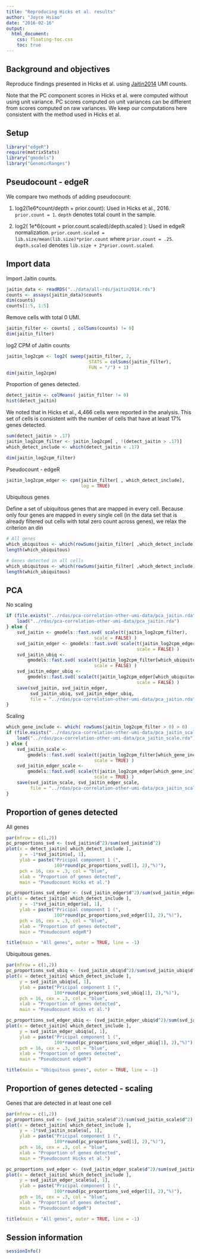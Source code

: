```yaml
---
title: "Reproducing Hicks et al. results"
author: "Joyce Hsiao"
date: "2016-02-16"
output: 
  html_document:
    css: floating-toc.css
    toc: true
---
```



## Background and objectives

Reproduce findings presented in Hicks et al. using [Jaitin2014][Jaitin2014] UMI counts. 

Note that the PC component scores in Hicks et al. were computed without using unit variance. PC scores computed on unit variances can be different from scores computed on raw variances. We keep our computations here consistent with the method used in Hicks et al.

[Jaitin2014]: https://dx.doi.org/10.1126/science.1247651


## Setup

```r
library("edgeR")
require(matrixStats)
library("gmodels")
library("GenomicRanges")
```



## Pseudocount - edgeR 

We compare two methods of adding pseudocount:

1. log2(1e6*count/depth + prior.count): Used in Hicks et al., 2016. `prior.count = 1`. `depth` denotes total count in the sample.

2. log2( 1e*6(count + prior.count.scaled)/depth.scaled ): Used in edgeR normalization. `prior.count.scaled = lib.size/mean(lib.size)*prior.count` where `prior.count = .25`. `depth.scaled` denotes `lib.size + 2*prior.count.scaled`.



## Import data

Import Jaitin counts.

```r
jaitin_data <- readRDS("../data/all-rds/jaitin2014.rds")
counts <- assays(jaitin_data)$counts
dim(counts)
counts[1:5, 1:5]
```


Remove cells with total 0 UMI.

```r
jaitin_filter <- counts[ , colSums(counts) != 0]
dim(jaitin_filter)
```


log2 CPM of Jaitin counts

```r
jaitin_log2cpm <- log2( sweep(jaitin_filter, 2, 
                               STATS = colSums(jaitin_filter),
                               FUN = "/") + 1)
dim(jaitin_log2cpm)
```


Proportion of genes detected. 

```r
detect_jaitin <- colMeans( jaitin_filter != 0)
hist(detect_jaitin)
```


We noted that in Hicks et al., 4,466 cells were reported in the analysis. This set of cells
is consistent with the number of cells that have at least 17% genes detected. 

```r
sum(detect_jaitin > .17)
jaitin_log2cpm_filter <- jaitin_log2cpm[ , !(detect_jaitin > .17)]
which_detect_include <- which(detect_jaitin < .17)

dim(jaitin_log2cpm_filter)
```


Pseudocount - edgeR 

```r
jaitin_log2cpm_edger <- cpm(jaitin_filter[ , which_detect_include],
                            log = TRUE)
```


Ubiquitous genes

Define a set of ubiquitous genes that are mapped in every cell. Because only four genes are mapped in every single cell (in the data set that is already filtered out cells with total zero count across genes), we relax the criterion an din

```r
# All genes
which_ubiquitous <- which(rowSums(jaitin_filter[ ,which_detect_include] > 0) == NCOL(jaitin_filter[ ,which_detect_include]) )
length(which_ubiquitous)

# Genes detected in all cells
which_ubiquitous <- which(rowSums(jaitin_filter[ ,which_detect_include] > 0) > 100)
length(which_ubiquitous)
```



## PCA

No scaling

```r
if (file.exists("../rdas/pca-correlation-other-umi-data/pca_jaitin.rda")) {
    load("../rdas/pca-correlation-other-umi-data/pca_jaitin.rda")
} else {
    svd_jaitin <- gmodels::fast.svd( scale(t(jaitin_log2cpm_filter), 
                                 scale = FALSE) )
    svd_jaitin_edger <- gmodels::fast.svd( scale(t(jaitin_log2cpm_edger), 
                                                 scale = FALSE) )
    svd_jaitin_ubiq <- 
        gmodels::fast.svd( scale(t(jaitin_log2cpm_filter[which_ubiquitous, ]), 
                                 scale = FALSE) )
    svd_jaitin_edger_ubiq <- 
        gmodels::fast.svd( scale(t(jaitin_log2cpm_edger[which_ubiquitous, ]), 
                                                 scale = FALSE) )
    save(svd_jaitin, svd_jaitin_edger,
         svd_jaitin_ubiq, svd_jaitin_edger_ubiq,        
         file = "../rdas/pca-correlation-other-umi-data/pca_jaitin.rda")
}

```



Scaling

```r
which_gene_include <- which( rowSums(jaitin_log2cpm_filter > 0) > 0)
if (file.exists("../rdas/pca-correlation-other-umi-data/pca_jaitin_scale.rda")) {
    load("../rdas/pca-correlation-other-umi-data/pca_jaitin_scale.rda")
} else {
    svd_jaitin_scale <- 
        gmodels::fast.svd( scale(t(jaitin_log2cpm_filter[which_gene_include, ]), 
                                 scale = TRUE) )
    svd_jaitin_edger_scale <- 
        gmodels::fast.svd( scale(t(jaitin_log2cpm_edger[which_gene_include, ]), 
                                 scale = TRUE) )
    save(svd_jaitin_scale, svd_jaitin_edger_scale,
         file = "../rdas/pca-correlation-other-umi-data/pca_jaitin_scale.rda")
}

```

## Proportion of genes detected

All genes

```r
par(mfrow = c(1,2))
pc_proportions_svd <- (svd_jaitin$d^2)/sum(svd_jaitin$d^2)
plot(x = detect_jaitin[ which_detect_include ],
     y = -1*svd_jaitin$u[, 1],
     ylab = paste("Pricipal component 1 (", 
                  100*round(pc_proportions_svd[1], 2),"%)"),
     pch = 16, cex = .3, col = "blue",
     xlab = "Proportion of genes detected",
     main = "Pseudocount Hicks et al.")

pc_proportions_svd_edger <- (svd_jaitin_edger$d^2)/sum(svd_jaitin_edger$d^2)
plot(x = detect_jaitin[ which_detect_include ],
     y = -1*svd_jaitin_edger$u[, 1],
     ylab = paste("Pricipal component 1 (", 
                  100*round(pc_proportions_svd_edger[1], 2),"%)"),
     pch = 16, cex = .3, col = "blue",
     xlab = "Proportion of genes detected",
     main = "Pseudocount edgeR")

title(main = "All genes", outer = TRUE, line = -1)
```



Ubiquitous genes.

```r
par(mfrow = c(1,2))
pc_proportions_svd_ubiq <- (svd_jaitin_ubiq$d^2)/sum(svd_jaitin_ubiq$d^2)
plot(x = detect_jaitin[ which_detect_include ],
     y = svd_jaitin_ubiq$u[, 1],
     ylab = paste("Pricipal component 1 (", 
                  100*round(pc_proportions_svd_ubiq[1], 2),"%)"),
     pch = 16, cex = .3, col = "blue",
     xlab = "Proportion of genes detected",
     main = "Pseudocount Hicks et al.")

pc_proportions_svd_edger_ubiq <- (svd_jaitin_edger_ubiq$d^2)/sum(svd_jaitin_edger_ubiq$d^2)
plot(x = detect_jaitin[ which_detect_include ],
     y = svd_jaitin_edger_ubiq$u[, 1],
     ylab = paste("Pricipal component 1 (", 
                  100*round(pc_proportions_svd_edger_ubiq[1], 2),"%)"),
     pch = 16, cex = .3, col = "blue",
     xlab = "Proportion of genes detected",
     main = "Pseudocount edgeR")

title(main = "Ubiquitous genes", outer = TRUE, line = -1)
```


## Proportion of genes detected - scaling

Genes that are detected in at least one cell

```r
par(mfrow = c(1,2))
pc_proportions_svd <- (svd_jaitin_scale$d^2)/sum(svd_jaitin_scale$d^2)
plot(x = detect_jaitin[ which_detect_include ],
     y = -1*svd_jaitin_scale$u[, 1],
     ylab = paste("Pricipal component 1 (", 
                  100*round(pc_proportions_svd[1], 2),"%)"),
     pch = 16, cex = .3, col = "blue",
     xlab = "Proportion of genes detected",
     main = "Pseudocount Hicks et al.")

pc_proportions_svd_edger <- (svd_jaitin_edger_scale$d^2)/sum(svd_jaitin_edger_scale$d^2)
plot(x = detect_jaitin[ which_detect_include ],
     y = svd_jaitin_edger_scale$u[, 1],
     ylab = paste("Pricipal component 1 (", 
                  100*round(pc_proportions_svd_edger[1], 2),"%)"),
     pch = 16, cex = .3, col = "blue",
     xlab = "Proportion of genes detected",
     main = "Pseudocount edgeR")

title(main = "All genes", outer = TRUE, line = -1)
```




## Session information

```r
sessionInfo()
```

